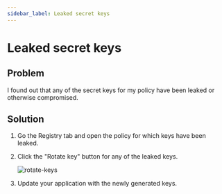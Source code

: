 ```yaml
---
sidebar_label: Leaked secret keys
---
```


# Leaked secret keys

## Problem

I found out that any of the secret keys for my policy have been leaked or otherwise compromised.

## Solution

1. Go the Registry tab and open the policy for which keys have been leaked.
2. Click the "Rotate key" button for any of the leaked keys.

   ![rotate-keys](/troubleshooting/rotate-keys.png)

3. Update your application with the newly generated keys.
